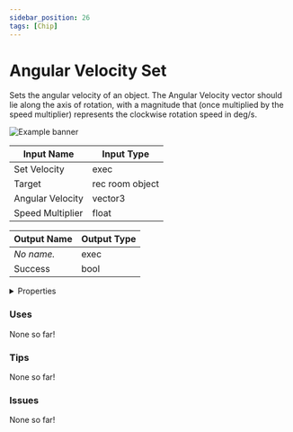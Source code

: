 ```yaml
---
sidebar_position: 26
tags: [Chip]
---
```


# Angular Velocity Set

Sets the angular velocity of an object. The Angular Velocity vector should lie along the axis of rotation, with a magnitude that (once multiplied by the speed multiplier) represents the clockwise rotation speed in deg/s.



![Example banner](./assets/85dbc1d1-759a-4d08-b129-bf9372188348.svg)

| Input Name | Input Type |
|-----------|-----------|
| Set Velocity | exec |
| Target | rec room object |
| Angular Velocity | vector3 |
| Speed Multiplier | float |

| Output Name | Output Type |
|-----------|-----------|
| *No name.* | exec |
| Success | bool |


<details>
  <summary>Properties</summary>
  <div>
    <div>
    <table>
      <thead>
        <tr>
          <th>Is beta required?</th>
          <th>❌</th>
        </tr>
        <tr>
          <th>Is this chip a trolling risk?</th>
          <th>❌</th>
        </tr>
        <tr>
          <th>Chip UUPD</th>
          <th>._uuid</th>
        </tr>
      </thead>
    </table>
    </div>
  </div>
</details>

### Uses

None so far!

### Tips

None so far!

### Issues

None so far!